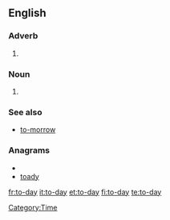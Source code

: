 ==English==

===Adverb===
{{en-adv|-}}

# {{obsolete spelling of|today}}

===Noun===
{{en-noun}}

# {{obsolete spelling of|today}}

===See also===
* [[to-morrow]]

===Anagrams===
* {{alphagram|adoty}}
* [[toady#English|toady]]

[[Category:Time]]

[[fr:to-day]]
[[it:to-day]]
[[et:to-day]]
[[fi:to-day]]
[[te:to-day]]